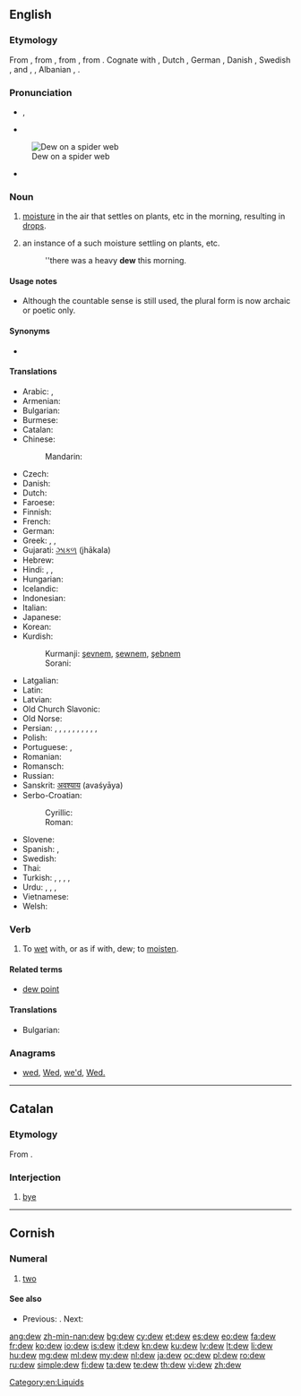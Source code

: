 ==English==
{{wikipedia}}

===Etymology===
From {{etyl|enm}}, from {{etyl|ang}} {{term|deaw|dēaw|dew|lang=ang|sc=Latinx}}, from {{proto|Germanic|dawwaz||dawwan|dew, moisture|lang=en}}, from {{proto|Indo-European|dʰeu-|to run, flow|lang=en}}. Cognate with {{etyl|frr|-}} {{term|dauw||dew|lang=frr}}, Dutch {{term|dauw||dew|lang=nl}}, German {{term|Tau||dew|lang=de}}, Danish {{term|dug||dew|lang=da}}, Swedish {{term|dagg||dew|lang=sv}}, {{etyl|is|-}} {{term|dögg||dew|lang=is}} and {{etyl|fo|-}} {{term|døgg||dew|lang=fo}}, {{etyl|grc|-}} {{term|θέω||tr=théō|run|pos=verb|lang=grc}}, Albanian {{term||dejë|spot where the snow thaws|lang=la}}, {{etyl|sa|-}} {{term|||tr=dhā́vati|he runs, flows, moves|lang=sa}}.

===Pronunciation===
* {{IPA|/djuː/}}, {{IPA|/dʒuː/}}
* {{audio|en-us-dew.ogg|Audio (US)}}
[[Image:Dew on spider web Luc Viatour.jpg|thumb|right|Dew on a spider web]]
* {{homophones|due|do|doo}} {{qualifier|US, some dialects}}

===Noun===
{{en-noun|s|-}}

# {{uncountable}} [[moisture]] in the air that settles on plants, etc in the morning, resulting in [[drop]]s.
# {{countable|but see usage notes}} an instance of a such moisture settling on plants, etc.
#: ''there was a heavy '''dew''' this morning.

====Usage notes====
* Although the countable sense is still used, the plural form is now archaic or poetic only.

====Synonyms====
* {{sense|moisture settling on plants}} {{l|en|rore}} {{qualifier|obsolete}}

====Translations====
{{trans-top|moisture in the air that settles on plants, etc}}
* Arabic: {{t|ar|طل|tr=tall}}, {{t|ar|سقيط|tr=saqīt}}
* Armenian: {{t-|hy|ցող|tr=c’oġ}}
* Bulgarian: {{t+|bg|роса|f}}
* Burmese: {{t|my|ဆီးနှင်း|tr=hci:hnang:|sc=Mymr}}
* Catalan: {{t|ca|rosada|f}}
* Chinese:
*: Mandarin: {{t|zh|露水|tr=lùshuǐ|sc=Hani}}
* Czech: {{t+|cs|rosa|f}}
* Danish: {{t+|da|dug|c}}
* Dutch: {{t+|nl|dauw|m}}
* Faroese: {{t|fo|døgg|f}}
* Finnish: {{t+|fi|kaste}}
* French: {{t+|fr|rosée|f}}
* German: {{t+|de|Tau|m}}
* Greek: {{t+|el|πάχνη|f|tr=páchni}}, {{t|el|δροσιά|f|tr=drosiá}}, {{t|el|δρόσος|f|tr=drósos}}
* Gujarati: [[ઝાકળ]] (jhākala) {{f}}
* Hebrew: {{t|he|טל|tr=t'al|m}}
* Hindi: {{t|hi|ओस|f|tr=os}}, {{t|hi|शबनम|f|tr=šabnam}}, {{t|hi|नम|f|tr=nam}}
* Hungarian: {{t+|hu|harmat}}
* Icelandic: {{t+|is|dögg|f}}
* Indonesian: {{t|id|embun}}
* Italian: {{t-|it|rugiada}}
* Japanese: {{t|ja|露|tr=tsuyu}}
* Korean: {{t|ko|이슬|tr=iseul|sc=Kore}}
* Kurdish:
*: Kurmanji: [[şevnem]], [[şewnem]], [[şebnem]]
*: Sorani: {{t|ku|شه‌ونم|tr=|sc=ku-Arab}}
{{trans-mid}}
* Latgalian: {{tø|ltg|rosa}}
* Latin: {{t+|la|ros}}
* Latvian: {{t|lv|rasa|f}}
* Old Church Slavonic: {{tø|cu|роса|f|tr=rosa|sc=Cyrs}}
* Old Norse: {{tø|non|dǫgg|f}}
* Persian: {{t|fa|ژاله|tr=žāle}}, {{t|fa|شبنم|tr=šabnam}}, {{t|fa|نم|tr=nam}}, {{t|fa|سقیط|tr=saqit}}, {{t|fa|افشک|tr=afšak}}, {{t|fa|افشنگ|tr=afšang}}, {{t|fa|ارکاک|tr=erkāk}}, {{t|fa|بژم|tr=bažm}}, {{t|fa|پسگک|tr=pasagak}}, {{t|fa|پشتک|tr=paštak}}, {{t|fa|شهنگانه|tr=šahangāne}}
* Polish: {{t+|pl|rosa|f}}
* Portuguese: {{t|pt|orvalho|m}}, {{t|pt|riço|m}}
* Romanian: {{t-|ro|rouă}}
* Romansch: {{t|rm|rugada|f}}
* Russian: {{t+|ru|роса|f|tr=rosá}}
* Sanskrit: [[अवश्याय]] (avaśyāya)
* Serbo-Croatian:
*: Cyrillic: {{t-|sh|роса|f|alt=ро̀са}}
*: Roman: {{t-|sh|rosa|f|alt=ròsa}}
* Slovene: {{t+|sl|rosa|f}}
* Spanish: {{t+|es|rocío}}, {{t+|es|sereno|m}}
* Swedish: {{t+|sv|dagg|c}}
* Thai: {{t|th|น้ำค้าง|tr=nam khaang|sc=Thai}}
* Turkish: {{t+|tr|şebnem}}, {{t+|tr|çiy}}, {{t+|tr|çiğ}}, {{t+|tr|kırağı}}, {{t+|tr|jale}}
* Urdu: {{t|ur|اوس|f|tr=os}}, {{t|ur|شبنم|f|tr=šabnam}}, {{t|ur|نم|f|tr=nam}}, {{t|ur|ژالہ|m|tr=žāla}}
* Vietnamese: {{t|vi|sương}}
* Welsh: {{t|cy|gwlith}}
{{trans-bottom}}

===Verb===
{{en-verb}}

# To [[wet]] with, or as if with, dew; to [[moisten]].

====Related terms====
* [[dew point]]

====Translations====
{{trans-top|moisten}}
* Bulgarian: {{t|bg|оросявам}}
{{trans-mid}}
{{trans-bottom}}

===Anagrams===
* [[wed#English|wed]], [[Wed#English|Wed]], [[we'd#English|we'd]], [[Wed.#English|Wed.]]

[[Category:en:Liquids]]

----

==Catalan==

===Etymology===
From {{term|adéu|lang=ca}}.

===Interjection===
{{head|ca|interjection}}

# {{Internet slang|lang=ca}} [[bye]]

----

==Cornish==

===Numeral===
{{head|kw|numeral}}

# {{cardinal|lang=kw}} [[two]]

====See also====
* {{sense|cardinal number}} Previous: {{l|kw|onan}}. Next: {{l|kw|tri}}

[[ang:dew]]
[[zh-min-nan:dew]]
[[bg:dew]]
[[cy:dew]]
[[et:dew]]
[[es:dew]]
[[eo:dew]]
[[fa:dew]]
[[fr:dew]]
[[ko:dew]]
[[io:dew]]
[[is:dew]]
[[it:dew]]
[[kn:dew]]
[[ku:dew]]
[[lv:dew]]
[[lt:dew]]
[[li:dew]]
[[hu:dew]]
[[mg:dew]]
[[ml:dew]]
[[my:dew]]
[[nl:dew]]
[[ja:dew]]
[[oc:dew]]
[[pl:dew]]
[[ro:dew]]
[[ru:dew]]
[[simple:dew]]
[[fi:dew]]
[[ta:dew]]
[[te:dew]]
[[th:dew]]
[[vi:dew]]
[[zh:dew]]